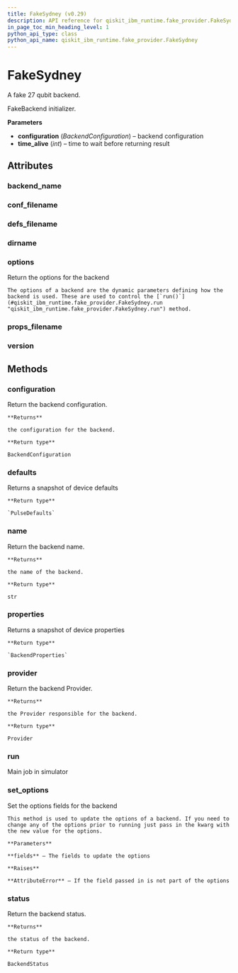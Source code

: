 ```yaml
---
title: FakeSydney (v0.29)
description: API reference for qiskit_ibm_runtime.fake_provider.FakeSydney in qiskit-ibm-runtime v0.29
in_page_toc_min_heading_level: 1
python_api_type: class
python_api_name: qiskit_ibm_runtime.fake_provider.FakeSydney
---
```


# FakeSydney

<Class id="qiskit_ibm_runtime.fake_provider.FakeSydney" isDedicatedPage={true} github="https://github.com/Qiskit/qiskit-ibm-runtime/tree/stable/0.29/qiskit_ibm_runtime/fake_provider/backends/sydney/fake_sydney.py#L31-L38" signature="FakeSydney" modifiers="class">
  A fake 27 qubit backend.

  FakeBackend initializer.

  **Parameters**

  *   **configuration** (*BackendConfiguration*) – backend configuration
  *   **time\_alive** (*int*) – time to wait before returning result

  ## Attributes

  ### backend\_name

  <Attribute id="qiskit_ibm_runtime.fake_provider.FakeSydney.backend_name" attributeValue="'fake_sydney'" />

  ### conf\_filename

  <Attribute id="qiskit_ibm_runtime.fake_provider.FakeSydney.conf_filename" attributeValue="'conf_sydney.json'" />

  ### defs\_filename

  <Attribute id="qiskit_ibm_runtime.fake_provider.FakeSydney.defs_filename" attributeValue="'defs_sydney.json'" />

  ### dirname

  <Attribute id="qiskit_ibm_runtime.fake_provider.FakeSydney.dirname" attributeValue="'/home/runner/work/qiskit-ibm-runtime/qiskit-ibm-runtime/qiskit_ibm_runtime/fake_provider/backends/sydney'" />

  ### options

  <Attribute id="qiskit_ibm_runtime.fake_provider.FakeSydney.options">
    Return the options for the backend

    The options of a backend are the dynamic parameters defining how the backend is used. These are used to control the [`run()`](#qiskit_ibm_runtime.fake_provider.FakeSydney.run "qiskit_ibm_runtime.fake_provider.FakeSydney.run") method.
  </Attribute>

  ### props\_filename

  <Attribute id="qiskit_ibm_runtime.fake_provider.FakeSydney.props_filename" attributeValue="'props_sydney.json'" />

  ### version

  <Attribute id="qiskit_ibm_runtime.fake_provider.FakeSydney.version" attributeValue="1" />

  ## Methods

  ### configuration

  <Function id="qiskit_ibm_runtime.fake_provider.FakeSydney.configuration" signature="configuration()">
    Return the backend configuration.

    **Returns**

    the configuration for the backend.

    **Return type**

    BackendConfiguration
  </Function>

  ### defaults

  <Function id="qiskit_ibm_runtime.fake_provider.FakeSydney.defaults" github="https://github.com/Qiskit/qiskit-ibm-runtime/tree/stable/0.29/qiskit_ibm_runtime/fake_provider/fake_pulse_backend.py#L29-L33" signature="defaults()">
    Returns a snapshot of device defaults

    **Return type**

    `PulseDefaults`
  </Function>

  ### name

  <Function id="qiskit_ibm_runtime.fake_provider.FakeSydney.name" signature="name()">
    Return the backend name.

    **Returns**

    the name of the backend.

    **Return type**

    str
  </Function>

  ### properties

  <Function id="qiskit_ibm_runtime.fake_provider.FakeSydney.properties" github="https://github.com/Qiskit/qiskit-ibm-runtime/tree/stable/0.29/qiskit_ibm_runtime/fake_provider/fake_qasm_backend.py#L43-L47" signature="properties()">
    Returns a snapshot of device properties

    **Return type**

    `BackendProperties`
  </Function>

  ### provider

  <Function id="qiskit_ibm_runtime.fake_provider.FakeSydney.provider" signature="provider()">
    Return the backend Provider.

    **Returns**

    the Provider responsible for the backend.

    **Return type**

    Provider
  </Function>

  ### run

  <Function id="qiskit_ibm_runtime.fake_provider.FakeSydney.run" github="https://github.com/Qiskit/qiskit-ibm-runtime/tree/stable/0.29/qiskit_ibm_runtime/fake_provider/fake_backend.py#L744-L775" signature="run(run_input, **kwargs)">
    Main job in simulator
  </Function>

  ### set\_options

  <Function id="qiskit_ibm_runtime.fake_provider.FakeSydney.set_options" signature="set_options(**fields)">
    Set the options fields for the backend

    This method is used to update the options of a backend. If you need to change any of the options prior to running just pass in the kwarg with the new value for the options.

    **Parameters**

    **fields** – The fields to update the options

    **Raises**

    **AttributeError** – If the field passed in is not part of the options
  </Function>

  ### status

  <Function id="qiskit_ibm_runtime.fake_provider.FakeSydney.status" signature="status()">
    Return the backend status.

    **Returns**

    the status of the backend.

    **Return type**

    BackendStatus
  </Function>
</Class>

